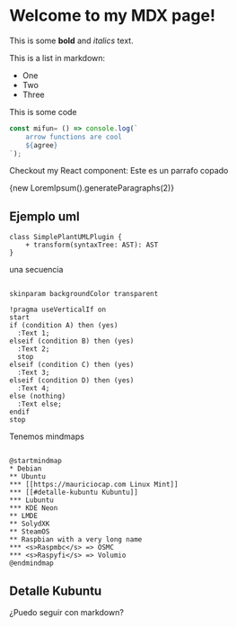 
 
# Welcome to my MDX page!
 
This is some **bold** and _italics_ text.
 
This is a list in markdown:
 
- One
- Two
- Three

This is some code

~~~js
const mifun= () => console.log(`
	arrow functions are cool
	${agree}
`);
~~~
 
Checkout my React component:
<ParrafoCopado size="big" color="red">
	Este es un parrafo copado
</ParrafoCopado>

{new LoremIpsum().generateParagraphs(2)}

## Ejemplo uml

```plantuml Your title
class SimplePlantUMLPlugin {
    + transform(syntaxTree: AST): AST
}
```

una secuencia

```plantuml Mi sequencia

skinparam backgroundColor transparent

!pragma useVerticalIf on
start
if (condition A) then (yes)
  :Text 1;
elseif (condition B) then (yes)
  :Text 2;
  stop
elseif (condition C) then (yes)
  :Text 3;
elseif (condition D) then (yes)
  :Text 4;
else (nothing)
  :Text else;
endif
stop
```

Tenemos mindmaps
```plantuml Mi Mindmap

@startmindmap
* Debian
** Ubuntu
*** [[https://mauriciocap.com Linux Mint]]
*** [[#detalle-kubuntu Kubuntu]]
*** Lubuntu
*** KDE Neon
** LMDE
** SolydXK
** SteamOS
** Raspbian with a very long name
*** <s>Raspmbc</s> => OSMC
*** <s>Raspyfi</s> => Volumio
@endmindmap

```

## Detalle Kubuntu

¿Puedo seguir con markdown?
